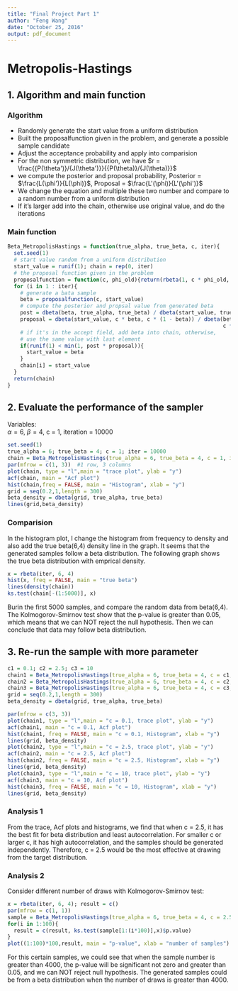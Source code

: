 ```yaml
---
title: "Final Project Part 1"
author: "Feng Wang"
date: "October 25, 2016"
output: pdf_document
---
```


# Metropolis-Hastings
## 1. Algorithm and main function
### Algorithm 
* Randomly generate the start value from a uniform distribution
* Built the proposalfunction given in the problem, and generate a possible sample candidate
* Adjust the acceptance probability and apply into comparision
+ For the non symmetric distribution, we have $r = \frac{{P(\theta')}/{J(\theta')}}{{P(\theta)}/{J(\theta)}}$
+ we compute the posterior and proposal probability, Posterior = $\frac{L(\phi')}{L(\phi)}$, Proposal = $\frac{L'(\phi)}{L'(\phi')}$
+ We change the equation and multiple these two number and compare to a random number from a uniform distribution
+ If it's larger add into the chain, otherwise use original value, and do the iterations

### Main function
```r
Beta_MetropolisHastings = function(true_alpha, true_beta, c, iter){
  set.seed(1)
  # start value random from a uniform distribution
  start_value = runif(1); chain = rep(0, iter)
  # the proposal function given in the problem
  proposalfunction = function(c, phi_old){return(rbeta(1, c * phi_old, c * (1 - phi_old)))}
  for (i in 1 : iter){
    # generate a bata sample
    beta = proposalfunction(c, start_value)
    # compute the posterior and propsal value from generated beta
    post = dbeta(beta, true_alpha, true_beta) / dbeta(start_value, true_alpha, true_beta)
    proposal = dbeta(start_value, c * beta, c * (1 - beta)) / dbeta(beta, c * start_value, 
                                                                    c * (1 - start_value))
    # if it's in the accept field, add beta into chain, otherwise,
    # use the same value with last element
    if(runif(1) < min(1, post * proposal)){
      start_value = beta
    }
    chain[i] = start_value
  }
  return(chain)
}
```
\pagebreak

## 2. Evaluate the performance of the sampler
Variables:  
$\alpha = 6$, $\beta = 4$, c = 1, iteration = 10000
```r
set.seed(1)
true_alpha = 6; true_beta = 4; c = 1; iter = 10000
chain = Beta_MetropolisHastings(true_alpha = 6, true_beta = 4, c = 1, iter = 10000)
par(mfrow = c(1, 3))  #1 row, 3 columns
plot(chain, type = "l",main = "trace plot", ylab = "y")
acf(chain, main = "Acf plot")
hist(chain,freq = FALSE, main = "Histogram", xlab = "y")
grid = seq(0.2,1,length = 300)
beta_density = dbeta(grid, true_alpha, true_beta)
lines(grid,beta_density)
```

### Comparision
In the histogram plot, I change the histogram from frequency to density and also add the true beta(6,4) density line in the graph. It seems that the generated samples follow a beta distribution. The following graph shows the true beta distribution with emprical density.

```r
x = rbeta(iter, 6, 4)
hist(x, freq = FALSE, main = "true beta")
lines(density(chain))
ks.test(chain[-(1:5000)], x)
```

Burin the first 5000 samples, and compare the random data from beta(6,4). The Kolmogorov-Smirnov test show that the p-value is greater than 0.05, which means that we can NOT reject the null hypothesis. Then we can conclude that data may follow beta distribution.

\pagebreak

## 3. Re-run the sample with more parameter
```r
c1 = 0.1; c2 = 2.5; c3 = 10
chain1 = Beta_MetropolisHastings(true_alpha = 6, true_beta = 4, c = c1, iter = 10000)
chain2 = Beta_MetropolisHastings(true_alpha = 6, true_beta = 4, c = c2, iter = 10000)
chain3 = Beta_MetropolisHastings(true_alpha = 6, true_beta = 4, c = c3, iter = 10000)
grid = seq(0.2,1,length = 300)
beta_density = dbeta(grid, true_alpha, true_beta)

par(mfrow = c(3, 3))
plot(chain1, type = "l",main = "c = 0.1, trace plot", ylab = "y")
acf(chain1, main = "c = 0.1, Acf plot")
hist(chain1, freq = FALSE, main = "c = 0.1, Histogram", xlab = "y")
lines(grid, beta_density)
plot(chain2, type = "l",main = "c = 2.5, trace plot", ylab = "y")
acf(chain2, main = "c = 2.5, Acf plot")
hist(chain2, freq = FALSE, main = "c = 2.5, Histogram", xlab = "y")
lines(grid, beta_density)
plot(chain3, type = "l",main = "c = 10, trace plot", ylab = "y")
acf(chain3, main = "c = 10, Acf plot")
hist(chain3, freq = FALSE, main = "c = 10, Histogram", xlab = "y")
lines(grid, beta_density)
```

### Analysis 1
From the trace, Acf plots and histograms, we find that when c = 2.5, it has the best fit for beta distribution and least autocorrelation. For smaller c or larger c, it has high autocorrelation, and the samples should be generated independently. Therefore, c = 2.5 would be the most effective at drawing from the target distribution.

### Analysis 2
Consider different number of draws with Kolmogorov-Smirnov test:  
```r
x = rbeta(iter, 6, 4); result = c()
par(mfrow = c(1, 1))
sample = Beta_MetropolisHastings(true_alpha = 6, true_beta = 4, c = 2.5, iter = 10000)
for(i in 1:100){
  result = c(result, ks.test(sample[1:(i*100)],x)$p.value)
}
plot((1:100)*100,result, main = "p-value", xlab = "number of samples")
```

For this certain samples, we could see that when the sample number is greater than 4000, the p-value will be significant not zero and greater than 0.05, and we can NOT reject null hypothesis. The generated samples could be from a beta distribution when the number of draws is greater than 4000.
